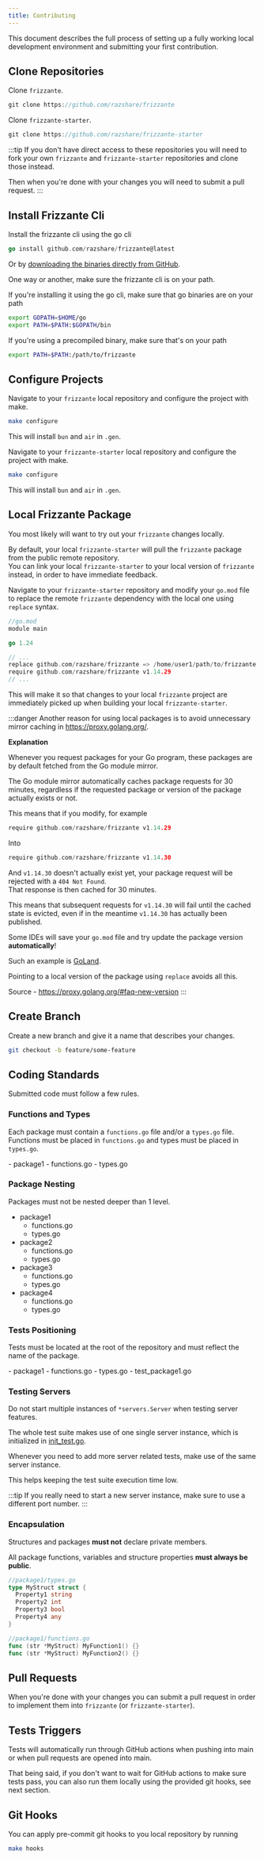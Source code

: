```yaml
---
title: Contributing
---
```



This document describes the full process of setting up a fully working local development environment and submitting your first contribution.

## Clone Repositories

Clone `frizzante`.

```go
git clone https://github.com/razshare/frizzante
```

Clone `frizzante-starter`.

```go
git clone https://github.com/razshare/frizzante-starter
```

:::tip
If you don't have direct access to these repositories you will need to fork your own `frizzante` and `frizzante-starter` repositories and clone those instead.

Then when you're done with your changes you will need to submit a pull request.
:::

## Install Frizzante Cli

Install the frizzante cli using the go cli

```go
go install github.com/razshare/frizzante@latest
```

Or by [downloading the binaries directly from GitHub](https://github.com/razshare/frizzante/releases).

One way or another, make sure the frizzante cli is on your path.

If you're installing it using the go cli, make sure that go binaries are on your path

```sh
export GOPATH=$HOME/go
export PATH=$PATH:$GOPATH/bin
```

If you're using a precompiled binary, make sure that's on your path

```sh
export PATH=$PATH:/path/to/frizzante
```

## Configure Projects

Navigate to your `frizzante` local repository and configure the project with make.

```sh
make configure
```

This will install `bun` and `air` in `.gen`.

Navigate to your `frizzante-starter` local repository and configure the project with make.

```sh
make configure
```

This will install `bun` and `air` in `.gen`.

## Local Frizzante Package

You most likely will want to try out your `frizzante` changes locally.

By default, your local `frizzante-starter` will pull the `frizzante` package from the public remote repository.\
You can link your local `frizzante-starter` to your local version of `frizzante` instead, in order to have immediate feedback.

Navigate to your `frizzante-starter` repository and modify your `go.mod` file to replace the remote `frizzante` dependency with the local one using `replace` syntax.


```go
//go.mod
module main

go 1.24

// ...
replace github.com/razshare/frizzante => /home/user1/path/to/frizzante
require github.com/razshare/frizzante v1.14.29
// ...
```

This will make it so that changes to your local `frizzante` project are immediately picked up when building your local `frizzante-starter`.

:::danger
Another reason for using local packages is to avoid unnecessary mirror caching in https://proxy.golang.org/.

**Explanation**

Whenever you request packages for your Go program, these packages are by default fetched from the Go module mirror.

The Go module mirror automatically caches package requests for 30 minutes, regardless if the requested package or version of the package actually exists or not.

This means that if you modify, for example

```go
require github.com/razshare/frizzante v1.14.29
```

Into

```go
require github.com/razshare/frizzante v1.14.30
```

And `v1.14.30` doesn't actually exist yet, your package request will be rejected with a `404 Not Found`.\
That response is then cached for 30 minutes.

This means that subsequent requests for `v1.14.30` will fail until the cached state is evicted, even if in the meantime `v1.14.30` has actually been published.

Some IDEs will save your `go.mod` file and try update the package version **automatically**!

Such an example is [GoLand](https://www.jetbrains.com/go).

Pointing to a local version of the package using `replace` avoids all this.

Source - https://proxy.golang.org/#faq-new-version
:::

## Create Branch

Create a new branch and give it a name that describes your changes.

```sh
git checkout -b feature/some-feature
```

## Coding Standards

Submitted code must follow a few rules.

### Functions and Types

Each package must contain a `functions.go` file and/or a `types.go` file.
Functions must be placed in `functions.go` and types must be placed in `types.go`.

<FileTree>
  - package1
    - functions.go
    - types.go
</FileTree>

### Package Nesting

Packages must not be nested deeper than 1 level.
<FileTree>
  - package1
    - functions.go
    - types.go
  - package2
    - functions.go
    - types.go
  - package3
    - functions.go
    - types.go
  - package4
    - functions.go
    - types.go
</FileTree>

### Tests Positioning

Tests must be located at the root of the repository and must reflect the name of the package.

<FileTree>
  - package1
    - functions.go
    - types.go
  - test_package1.go
</FileTree>

### Testing Servers

Do not start multiple instances of `*servers.Server` when testing server features.

The whole test suite makes use of one single server instance, which is initialized in [init_test.go](https://github.com/razshare/frizzante/blob/main/init_test.go).

Whenever you need to add more server related tests, make use of the same server instance.

This helps keeping the test suite execution time low.

:::tip
If you really need to start a new server instance, make sure to use a different port number.
:::

### Encapsulation

Structures and packages **must not** declare private members. 

All package functions, variables and structure properties **must always be public**.

```go
//package1/types.go
type MyStruct struct {
  Property1 string
  Property2 int
  Property3 bool
  Property4 any
}
```

```go
//package1/functions.go
func (str *MyStruct) MyFunction1() {}
func (str *MyStruct) MyFunction2() {}
```

## Pull Requests

When you're done with your changes you can submit a pull request in order to implement them into `frizzante` (or `frizzante-starter`).

## Tests Triggers

Tests will automatically run through GitHub actions when pushing into main or when pull requests are opened into main.

That being said, if you don't want to wait for GitHub actions to make sure tests pass, you can also run them locally using the provided git hooks, see next section.

### 

## Git Hooks

You can apply pre-commit git hooks to you local repository by running

```sh
make hooks
```